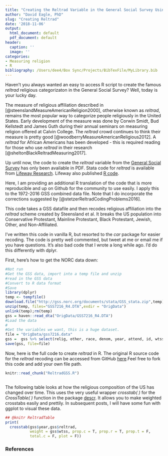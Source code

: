 ```yaml
---
title: "Creating the Reltrad Variable in the General Social Survey Using R"
author: "David Eagle, PhD"
slug: "Creating Reltrad"
date: '2018-11-06'
output:
  html_document: default
  pdf_document: default
header:
  caption: ''
  image: ''
categories:
- Measuring religion
- R
bibliography: /Users/dee4/Box Sync/Projects/BibTexFile/MyLibrary.bib
---
```

Haven't you always wanted an easy to access R script to create the famous _reltrad_ religious categorizaton in the General Social Survey? Well, today is your lucky day.

The measure of religious affiliation described in [@steenslandMeasureAmericanReligion2000], otherwise known as _reltrad_, remains the most popular way to categorize people religiously in the United States. Early development of the measure was done by Corwin Smidt, Bud Kellstedt and James Guth during their annual seminars on measuring religion offered at Calvin College. The _reltrad_ crowd continues to think their measure is pretty good [@woodberryMeasureAmericanReligious2012]. A _reltrad_ for African Americans has been developed - this is required reading for those who use _reltrad_ in their research [@sheltonBlackReltradMeasuring2017].

Up until now, the code to create the _reltrad_ variable from the [General Social Survey](http://gss.norc.org/) has only been available in PDF. Stata code for _reltrad_ is available from [Lifeway Research](http://lifewayresearch.com/wp-content/uploads/2016/02/Stata_coding_reltrad_2_19_2016.pdf). Lifeway also published [R code](http://lifewayresearch.com/wp-content/uploads/2017/02/reltrad-R-Coding-2.19.2016.pdf).

Here, I am providing an additional R translation of the code that is more reproducible and up on Github for the community to use easily. I apply this to the 1972-2016 GSS combined data file. Note that I do incorporate the corrections suggested by [@stetzerReltradCodingProblems2016].

This code takes a GSS datafile and then recodes religious affiliation into the _reltrad_ scheme created by Steensland et al. It breaks the US population into Conservative Protestant, Mainline Protestant, Black Protestant, Jewish, Other, and Non-Affiliated.

I've written this code in vanilla R, but resorted to the _car_ package for easier recoding. The code is pretty well commented, but tweet at me or email me if you have questions. It's also bad code that I wrote a long while ago. I'd do this differently with dplyr.

First, here's how to get the NORC data down:
```r
#Not run
#Get the GSS data, import into a temp file and unzip
#read in the GSS data
#Convert to R data format
#Save
library(dplyr)
temp <- tempfile()
download.file("http://gss.norc.org/documents/stata/GSS_stata.zip",temp)
unzip(temp, files="GSS7216_R4.DTA",exdir = "OrigData")
unlink(temp);rm(temp)
gss = haven::read_dta("OrigData/GSS7216_R4.DTA")
#Load the data
#
#Get the variables we want, this is a huge dataset.
file = "OrigData/gss7216.data"
gss =  gss %>% select(relig, other, race, denom, year, attend, id, wtssall, sample)
save(gss, file=file)
```

Now, here is the full code to create _reltrad_ in R. The original R source code for the _reltrad_ recoding can be accessed from GitHub [here](https://github.com/thebigbird/davideagleorg/blob/master/content/post/ReltradGSS.R).Feel free to fork this code and add your own file path.

```r
knitr::read_chunk("ReltradGSS.R")
```

```r

```

The following table looks at how the religious composition of the US has changed over time. This uses the very useful wrapper _crosstab( )_ for the _CrossTable( )_ function in the package  [descr](https://cran.r-project.org/web/packages/descr/descr.pdf). It allows you to make weighted crosstabs easily and prettily. In subsequent posts, I will have some fun with ggplot to visual these data.

```r
## @knitr ReltradTable
print(
  crosstab(gss$year,gss$reltrad,
           weight = gss$wtss, prop.c = T, prop.r = T, prop.t = F, 
           total.c = F, plot = F))
```

### References


